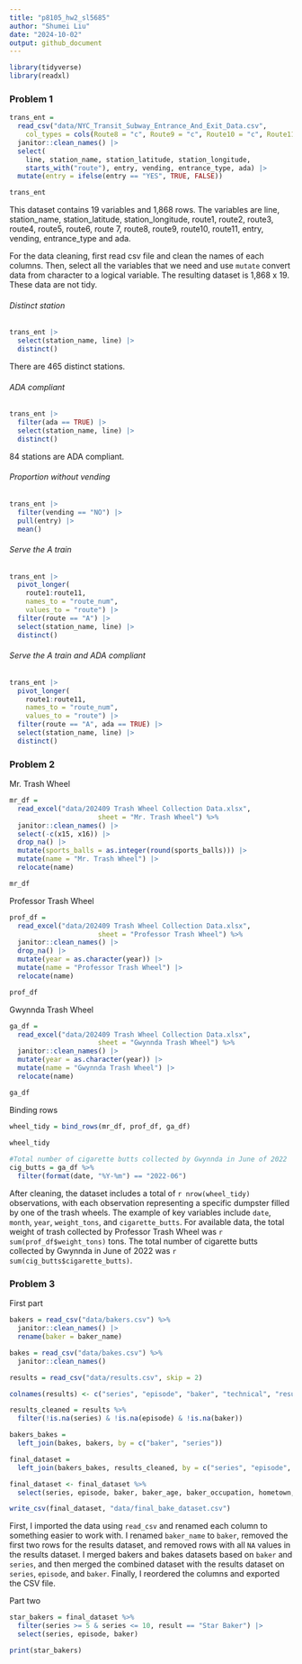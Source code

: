 ```yaml
---
title: "p8105_hw2_sl5685"
author: "Shumei Liu"
date: "2024-10-02"
output: github_document
---
```


```r
library(tidyverse)
library(readxl)
```

### Problem 1

```r
trans_ent = 
  read_csv("data/NYC_Transit_Subway_Entrance_And_Exit_Data.csv",
    col_types = cols(Route8 = "c", Route9 = "c", Route10 = "c", Route11 = "c")) |> 
  janitor::clean_names() |> 
  select(
    line, station_name, station_latitude, station_longitude, 
    starts_with("route"), entry, vending, entrance_type, ada) |> 
  mutate(entry = ifelse(entry == "YES", TRUE, FALSE))

trans_ent
```

This dataset contains 19 variables and 1,868 rows. The variables are line, station_name, station_latitude, station_longitude, route1, route2, route3, route4, route5, route6, route 7, route8, route9, route10, route11, entry, vending, entrance_type and ada. 

For the data cleaning, first read csv file and clean the names of each columns. Then, select all the variables that we need and use `mutate` convert data from character to a logical variable. The resulting dataset is 1,868 x 19. These data are not tidy.

###### Distinct station

```r
trans_ent |> 
  select(station_name, line) |> 
  distinct()
```

There are 465 distinct stations.

###### ADA compliant

```r
trans_ent |> 
  filter(ada == TRUE) |> 
  select(station_name, line) |> 
  distinct()
```

84 stations are ADA compliant.

###### Proportion without vending

```r
trans_ent |> 
  filter(vending == "NO") |> 
  pull(entry) |> 
  mean()
```

###### Serve the A train

```r
trans_ent |> 
  pivot_longer(
    route1:route11,
    names_to = "route_num",
    values_to = "route") |> 
  filter(route == "A") |> 
  select(station_name, line) |> 
  distinct()
```

###### Serve the A train and ADA compliant

```r
trans_ent |> 
  pivot_longer(
    route1:route11,
    names_to = "route_num",
    values_to = "route") |> 
  filter(route == "A", ada == TRUE) |> 
  select(station_name, line) |> 
  distinct()
```

### Problem 2

Mr. Trash Wheel

```r
mr_df = 
  read_excel("data/202409 Trash Wheel Collection Data.xlsx", 
                      sheet = "Mr. Trash Wheel") %>%
  janitor::clean_names() |>
  select(-c(x15, x16)) |>
  drop_na() |>
  mutate(sports_balls = as.integer(round(sports_balls))) |>
  mutate(name = "Mr. Trash Wheel") |>
  relocate(name)

mr_df
```

Professor Trash Wheel

```r
prof_df = 
  read_excel("data/202409 Trash Wheel Collection Data.xlsx", 
                      sheet = "Professor Trash Wheel") %>%
  janitor::clean_names() |>
  drop_na() |>
  mutate(year = as.character(year)) |>
  mutate(name = "Professor Trash Wheel") |>
  relocate(name)

prof_df
```

Gwynnda Trash Wheel

```r
ga_df = 
  read_excel("data/202409 Trash Wheel Collection Data.xlsx", 
                      sheet = "Gwynnda Trash Wheel") %>%
  janitor::clean_names() |>
  mutate(year = as.character(year)) |>
  mutate(name = "Gwynnda Trash Wheel") |>
  relocate(name)

ga_df
```

Binding rows

```r
wheel_tidy = bind_rows(mr_df, prof_df, ga_df)
  
wheel_tidy
```

```r
#Total number of cigarette butts collected by Gwynnda in June of 2022
cig_butts = ga_df %>%
  filter(format(date, "%Y-%m") == "2022-06")
```

After cleaning, the dataset includes a total of `r nrow(wheel_tidy)` observations, with each observation representing a specific dumpster filled by one of the trash wheels. The example of key variables include `date`, `month`, `year`, `weight_tons`, and `cigarette_butts`. For available data, the total weight of trash collected by Professor Trash Wheel was `r sum(prof_df$weight_tons)` tons. The total number of cigarette butts collected by Gwynnda in June of 2022 was `r sum(cig_butts$cigarette_butts)`.

### Problem 3

First part

```r
bakers = read_csv("data/bakers.csv") %>%
  janitor::clean_names() |>
  rename(baker = baker_name)
```

```r
bakes = read_csv("data/bakes.csv") %>%
  janitor::clean_names()
```

```r
results = read_csv("data/results.csv", skip = 2) 

colnames(results) <- c("series", "episode", "baker", "technical", "result")

results_cleaned = results %>%
  filter(!is.na(series) & !is.na(episode) & !is.na(baker))
```

```r
bakers_bakes = 
  left_join(bakes, bakers, by = c("baker", "series"))
```

```r
final_dataset = 
  left_join(bakers_bakes, results_cleaned, by = c("series", "episode", "baker"))
```

```r
final_dataset <- final_dataset %>%
  select(series, episode, baker, baker_age, baker_occupation, hometown, signature_bake, show_stopper, technical, result)
```

```r
write_csv(final_dataset, "data/final_bake_dataset.csv")
```

First, I imported the data using `read_csv` and renamed each column to something easier to work with. I renamed `baker_name` to `baker`, removed the first two rows for the results dataset, and removed rows with all `NA` values in the results dataset. I merged bakers and bakes datasets based on `baker` and `series`, and then merged the combined dataset with the results dataset on `series`, `episode`, and `baker`. Finally, I reordered the columns and exported the CSV file.

Part two

```r
star_bakers = final_dataset %>%
  filter(series >= 5 & series <= 10, result == "Star Baker") |>
  select(series, episode, baker)

print(star_bakers)
```





